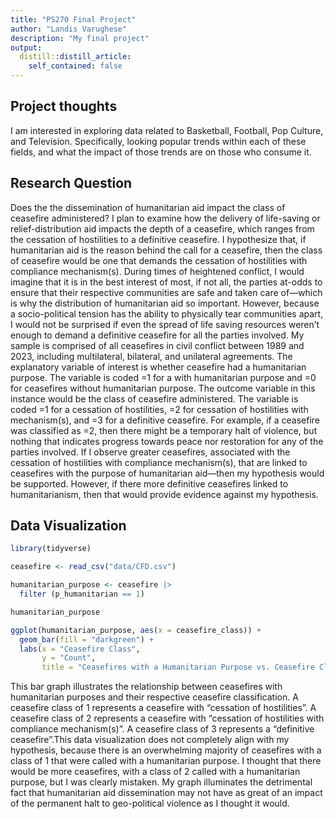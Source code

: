 ```yaml
---
title: "PS270 Final Project"
author: "Landis Varughese"
description: "My final project"
output:
  distill::distill_article:
    self_contained: false
---
```




## Project thoughts

I am interested in exploring data related to Basketball, Football, Pop Culture, 
and Television. Specifically, looking popular trends within each of these fields, 
and what the impact of those trends are on those who consume it. 

## Research Question 
Does the the dissemination of humanitarian aid impact the class of ceasefire administered? I plan to examine how the delivery of life-saving or relief-distribution aid impacts the depth of a ceasefire, which ranges from the cessation of hostilities to a definitive ceasefire. I hypothesize that, if humanitarian aid is the reason behind the call for a ceasefire, then the class of ceasefire would be one that demands the cessation of hostilities with compliance mechanism(s). During times of heightened conflict, I would imagine that it is in the best interest of most, if not all, the parties at-odds to ensure that their respective communities are safe and taken care of—which is why the distribution of humanitarian aid so important. However, because a socio-political tension has the ability to physically tear communities apart, I would not be surprised if even the spread of life saving resources weren't enough to demand a definitive ceasefire for all the parties involved. My sample is comprised of all ceasefires in civil conflict between 1989 and 2023, including multilateral, bilateral, and unilateral agreements. The explanatory variable of interest is whether ceasefire had a humanitarian purpose. The variable is coded =1 for a with humanitarian purpose and =0 for ceasefires without humanitarian purpose. The outcome variable in this instance would be the class of ceasefire administered. The variable is coded =1 for a cessation of hostilities, =2 for cessation of hostilities with mechanism(s), and =3 for a definitive ceasefire. For example, if a ceasefire was classified as =2, then there might be a temporary halt of violence, but nothing that indicates progress towards peace nor restoration for any of the parties involved. If I observe greater ceasefires, associated with the cessation of hostilities with compliance mechanism(s), that are linked to ceasefires with the purpose of humanitarian aid—then my hypothesis would be supported. However, if there more definitive ceasefires linked to humanitarianism, then that would provide evidence against my hypothesis. 

## Data Visualization 

```r
library(tidyverse)
```

```r
ceasefire <- read_csv("data/CFD.csv")
```

```r
humanitarian_purpose <- ceasefire |> 
  filter (p_humanitarian == 1)

humanitarian_purpose
```


```r
ggplot(humanitarian_purpose, aes(x = ceasefire_class)) +
  geom_bar(fill = "darkgreen") +
  labs(x = "Ceasefire Class",
       y = "Count",
       title = "Ceasefires with a Humanitarian Purpose vs. Ceasefire Classification") 
```

This bar graph illustrates the relationship between ceasefires with humanitarian purposes and their respective ceasefire classification. A ceasefire class of 1 represents a ceasefire with "cessation of hostilities". A ceasefire class of 2 represents a ceasefire with "cessation of hostilities with compliance mechanism(s)". A ceasefire class of 3 represents a "definitive ceasefire".This data visualization does not completely align with my hypothesis, because there is an overwhelming majority of ceasefires with a class of 1 that were called with a humanitarian purpose. I thought that there would be more ceasefires, with a class of 2 called with a humanitarian purpose, but I was clearly mistaken. My graph illuminates the detrimental fact that humanitarian aid dissemination may not have as great of an impact of the permanent halt to geo-political violence as I thought it would. 



